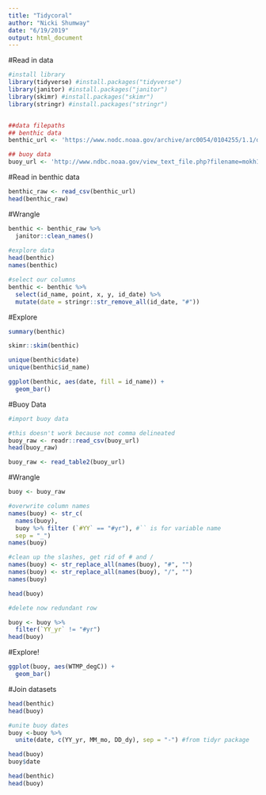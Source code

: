 ```yaml
---
title: "Tidycoral"
author: "Nicki Shumway"
date: "6/19/2019"
output: html_document
---
```


#Read in data
```r

#install library
library(tidyverse) #install.packages("tidyverse")
library(janitor) #install.packages("janitor")
library(skimr) #install.packages("skimr")
library(stringr) #install.packages("stringr")


##data filepaths
## benthic data
benthic_url <- 'https://www.nodc.noaa.gov/archive/arc0054/0104255/1.1/data/0-data/cd08/100308OaAla03m.CSV'

## buoy data
buoy_url <- 'http://www.ndbc.noaa.gov/view_text_file.php?filename=mokh1h2010.txt.gz&dir=data/historical/stdmet/'

```

#Read in benthic data
```r

benthic_raw <- read_csv(benthic_url)
head(benthic_raw)
```

#Wrangle
```r
benthic <- benthic_raw %>%
  janitor::clean_names()
  
#explore data
head(benthic)
names(benthic)

#select our columns
benthic <- benthic %>%
  select(id_name, point, x, y, id_date) %>% 
  mutate(date = stringr::str_remove_all(id_date, "#"))

```

#Explore 
```r

summary(benthic)

skimr::skim(benthic)

unique(benthic$date)
unique(benthic$id_name)

ggplot(benthic, aes(date, fill = id_name)) + 
  geom_bar()

```

#Buoy Data
```r

#import buoy data

#this doesn't work because not comma delineated
buoy_raw <- readr::read_csv(buoy_url)
head(buoy_raw)

buoy_raw <- read_table2(buoy_url)


```

#Wrangle 

```r

buoy <- buoy_raw

#overwrite column names
names(buoy) <- str_c(
  names(buoy),
  buoy %>% filter (`#YY` == "#yr"), #`` is for variable name
  sep = "_")
names(buoy)

#clean up the slashes, get rid of # and /
names(buoy) <- str_replace_all(names(buoy), "#", "")
names(buoy) <- str_replace_all(names(buoy), "/", "")
names(buoy)

head(buoy)

#delete now redundant row

buoy <- buoy %>% 
  filter(`YY_yr` != "#yr")
head(buoy)

```

#Explore!
```r
ggplot(buoy, aes(WTMP_degC)) +
  geom_bar()

```

#Join datasets
```r
head(benthic)
head(buoy)

#unite buoy dates
buoy <-buoy %>% 
  unite(date, c(YY_yr, MM_mo, DD_dy), sep = "-") #from tidyr package

head(buoy)
buoy$date

head(benthic)
head(buoy)


```

